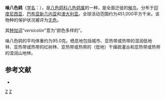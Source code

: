 {{noteTA
|G1=unit
}}
{{Speciesbox
| name = 噪八色鸫
| image = Pitta versicolor - Kembla Heights.jpg
| status = LC | status_system = IUCN3.1
| genus = Pitta
| species = versicolor
| authority = {{link-en|威廉·约翰·斯温森|William John Swainson|Swainson}}, 1825
| range_map = 
}}

'''噪八色鸫'''（[[学名|学名]]：{{lang|la|''Pitta versicolor''}}），是[[八色鸫科|八色鸫科]][[八色鸫属|八色鸫属]]的一种，是全面迁徙的[[鸟类迁徙|候鸟]]，分布于[[印度尼西亚|印度尼西亚]]、[[巴布亚新几内亚|巴布亚新几内亚]]和[[澳大利亚|澳大利亚]]。全球活动范围约为451,000平方千米。该物种的保护状况被评为[[无危|无危]]。

其[[种加词|种加词]]“''versicolor''”意为“颜色多样的”。

噪八色鸫的平均体重约为95.0克。栖息地包括城市、亚热带或热带的湿润低地林、亚热带或热带的红树林、亚热带或热带的（低地）干燥疏灌丛和亚热带或热带的湿润山地林。

== 参考文献 ==
{{commons category|Pitta versicolor}}
*{{cite web|url=http://www.birdlife.org/datazone/speciesfactsheet.php?id=4023&m=0|title=Pitta versicolor|publisher=[[国际鸟盟|BirdLife.org]]|accessdate=2011-06-27|archive-date=2016-03-04|archive-url=https://web.archive.org/web/20160304194643/http://www.birdlife.org/datazone/speciesfactsheet.php?id=4023&m=0|dead-url=no}}
{{Taxonbar|from=Q605526}}

[[Category:八色鸫属|Z]]
[[Category:1825年描述的鸟类|Z]]